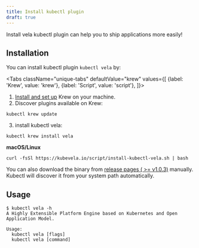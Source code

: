 ```yaml
---
title: Install kubectl plugin
draft: true
---
```



Install vela kubectl plugin can help you to ship applications more easily!

## Installation

You can install kubectl plugin `kubectl vela` by:

<Tabs
className="unique-tabs"
defaultValue="krew"
values={[
    {label: 'Krew', value: 'krew'},
    {label: 'Script', value: 'script'},
]}>
<TabItem value="krew">

1. [Install and set up](https://krew.sigs.k8s.io/docs/user-guide/setup/install/) Krew on your machine.
2. Discover plugins available on Krew:

```shell
kubectl krew update
```

3. install kubectl vela:

```shell script
kubectl krew install vela
```

</TabItem>
<TabItem value="script">

**macOS/Linux**

```shell script
curl -fsSl https://kubevela.io/script/install-kubectl-vela.sh | bash
```

You can also download the binary from [release pages ( >= v1.0.3)](https://github.com/kubevela/kubevela/releases) manually.
Kubectl will discover it from your system path automatically.

</TabItem>
</Tabs>

## Usage

```shell
$ kubectl vela -h
A Highly Extensible Platform Engine based on Kubernetes and Open Application Model.

Usage:
  kubectl vela [flags]
  kubectl vela [command]

```
